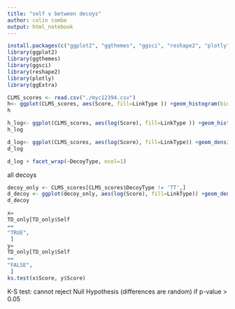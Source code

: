```yaml
---
title: "self v between decoys"
author: colin combe
output: html_notebook
---
```


```r
install.packages(c("ggplot2", "ggthemes", "ggsci", "reshape2", "plotly","ggExtra", "svglite"))
library(ggplot2)
library(ggthemes)
library(ggsci)
library(reshape2)
library(plotly)
library(ggExtra)
```


```r
CLMS_scores <- read.csv("./myc12394.csv")
h<- ggplot(CLMS_scores, aes(Score, fill=LinkType )) +geom_histogram(binwidth=0.1)
h
```


```r
h_log<- ggplot(CLMS_scores, aes(log(Score), fill=LinkType )) +geom_histogram(binwidth=0.1)
h_log
```

```r
d_log<- ggplot(CLMS_scores, aes(log(Score), fill=LinkType)) +geom_density(alpha = 0.4)
d_log
```


```r
d_log + facet_wrap(~DecoyType, ncol=1)
```

all decoys

```r
decoy_only <- CLMS_scores[CLMS_scores$DecoyType != 'TT',]
d_decoy <- ggplot(decoy_only, aes(log(Score), fill=LinkType)) +geom_density(alpha = 0.4)
d_decoy
```


```r
x=
TD_only[TD_only$Self
==
"TRUE",
 ]
y=
TD_only[TD_only$Self
==
"FALSE",
 ]
ks.test(x$Score, y$Score) 
```

K-S test: cannot reject Null Hypothesis (differences are random) if p-value > 0.05
